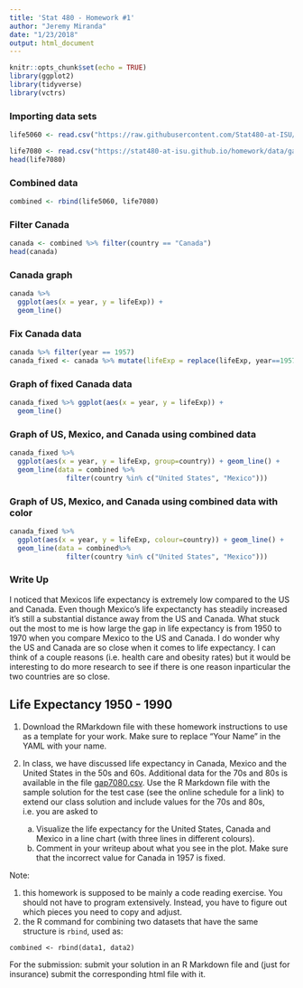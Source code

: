 ---
title: 'Stat 480 - Homework #1'
author: "Jeremy Miranda"
date: "1/23/2018"
output: html_document
---

```{r setup, include=FALSE}
knitr::opts_chunk$set(echo = TRUE)
library(ggplot2)
library(tidyverse)
library(vctrs)
```
### Importing data sets
```{r}
life5060 <- read.csv("https://raw.githubusercontent.com/Stat480-at-ISU/materials/master/01_collaborative-environment/data/gapminder-5060.csv")

life7080 <- read.csv("https://stat480-at-isu.github.io/homework/data/gap7080.csv")
head(life7080)

```
### Combined data
```{r}
combined <- rbind(life5060, life7080)
```
### Filter Canada
```{r}
canada <- combined %>% filter(country == "Canada")
head(canada)
```
### Canada graph
```{r}
canada %>% 
  ggplot(aes(x = year, y = lifeExp)) +
  geom_line()
```
### Fix Canada data
```{r}
canada %>% filter(year == 1957)
canada_fixed <- canada %>% mutate(lifeExp = replace(lifeExp, year==1957, 69.96))
```
### Graph of fixed Canada data
```{r}
canada_fixed %>% ggplot(aes(x = year, y = lifeExp)) + 
  geom_line()
```
### Graph of US, Mexico, and Canada using combined data
```{r}
canada_fixed %>% 
  ggplot(aes(x = year, y = lifeExp, group=country)) + geom_line() +
  geom_line(data = combined %>% 
              filter(country %in% c("United States", "Mexico")))
```
### Graph of US, Mexico, and Canada using combined data with color
```{r}
canada_fixed %>% 
  ggplot(aes(x = year, y = lifeExp, colour=country)) + geom_line() +
  geom_line(data = combined%>% 
              filter(country %in% c("United States", "Mexico")))
```
### Write Up

I noticed that Mexicos life expectancy is extremely low compared to the US and Canada. Even though Mexico's life expectancty has steadily increased it's still a substantial distance away from the US and Canada. What stuck out the most to me is how large the gap in life expectancy is from 1950 to 1970 when you compare Mexico to the US and Canada. I do wonder why the US and Canada are so close when it comes to life expectancy. I can think of a couple reasons (i.e. health care and obesity rates) but it would be interesting to do more research to see if there is one reason inparticular the two countries are so close.


## Life Expectancy 1950 - 1990

1. Download the RMarkdown file with these homework instructions to use as a template for your work. Make sure to replace "Your Name" in the YAML with your name.

2. In class, we have discussed life expectancy in Canada, Mexico and the United States in the 50s and 60s. Additional data for the 70s and 80s is available in the file <a href="">gap7080.csv</a>. Use the R Markdown file with the sample solution for the test case (see the online schedule for a link) to extend our class solution and include values for the 70s and 80s, i.e. you are asked to
    a. Visualize the life expectancy for the United States, Canada and Mexico in a line chart (with three lines in different colours).
    b. Comment in your writeup about what you see in the plot. Make sure that the incorrect value for Canada in 1957 is fixed.

Note: 

1. this homework is supposed to be mainly a code reading exercise. You should not have to program extensively. Instead, you have to figure out which pieces you need to copy and adjust. 
2. the R command for combining two datasets that have the same structure is `rbind`, used as:

```
combined <- rbind(data1, data2)
```

For the submission: submit your solution in an R Markdown file and (just for insurance) submit the corresponding html file with it. 
